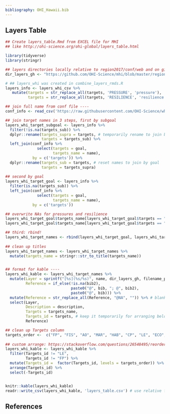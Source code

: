 ```yaml
---
bibliography: OHI_Hawaii.bib
---
```


## Layers Table

```r
## Create layers_table.Rmd from EXCEL file for MHI
## like http://ohi-science.org/ohi-global/layers_table.html

library(tidyverse)
library(stringr)

## layers directories locally relative to region2017/conf/web and on github
dir_layers_gh <- "https://github.com/OHI-Science/mhi/blob/master/region2017/layers"

# ## layers_whi was created in combine_layers_rmds.R
layers_info <- layers_whi_csv %>%
   mutate(targets = str_replace_all(targets, 'PRESSURE', 'pressure'),
          targets = str_replace_all(targets, 'RESILIENCE', 'resilience'))

## join full name from conf file ----
conf_info <- read_csv('https://raw.githubusercontent.com/OHI-Science/whi/master/region2017/conf/goals.csv')

## join target names in 3 steps, first by subgoal
layers_whi_target_subgoal <- layers_info %>%
  filter(!is.na(targets_sub)) %>%
  dplyr::rename(targets_supra = targets, # temporarily rename to join by subgoal
                targets = targets_sub) %>%
  left_join(conf_info %>%
              select(targets = goal, 
                     targets_name = name), 
            by = c('targets')) %>%
  dplyr::rename(targets_sub = targets, # reset names to join by goal
                targets = targets_supra)
  
## second by goal
layers_whi_target_goal <- layers_info %>%
  filter(is.na(targets_sub)) %>%
  left_join(conf_info %>%
              select(targets = goal, 
                     targets_name = name), 
            by = c('targets'))

## overwrite NAs for pressures and resilience
layers_whi_target_goal$targets_name[layers_whi_target_goal$targets == "pressure" ] <- "pressure" 
layers_whi_target_goal$targets_name[layers_whi_target_goal$targets == "resilience" ] <- "resilience" 

## third: rbind!
layers_whi_target_names <- rbind(layers_whi_target_goal, layers_whi_target_subgoal)
  
## clean up titles
layers_whi_target_names <- layers_whi_target_names %>%
  mutate(targets_name = stringr::str_to_title(targets_name)) 


## format for kable ----
layers_whi_kable <- layers_whi_target_names %>%
  mutate(Layer = sprintf("[%s](%s/%s)", name, dir_layers_gh, filename_prep),
         Reference = if_else(!is.na(bib2), 
                             paste0("@", bib, "; @", bib2),
                             paste0("@", bib))) %>%
  mutate(Reference = str_replace_all(Reference, "@NA", "")) %>% # blanks if @NAs
  select(Layer, 
         Description = description, 
         Targets = targets_name,
         Targets_id = targets, # keep it temporarily for arranging below
         Reference)

## clean up Targets column 
targets_order <-  c("FP", "FIS", "AO", "MAR", "HAB", "CP", "LE", "ECO", "LIV", "LSP", "SPP", "TR", "pressure", "resilience")
 
## custom arrange: https://stackoverflow.com/questions/26548495/reorder-rows-using-custom-order
layers_whi_kable <- layers_whi_kable %>%
  filter(Targets_id != "LE",
         Targets_id != "FP") %>%
  mutate(Targets_id =  factor(Targets_id, levels = targets_order)) %>%
  arrange(Targets_id) %>%
  select(-Targets_id)


knitr::kable(layers_whi_kable)
readr::write_csv(layers_whi_kable, 'layers_table.csv') # use relative filepath to this RMarkdown doc

```

## References
